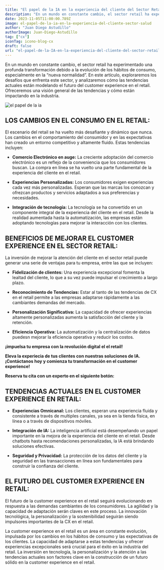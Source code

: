 ```yaml
---
title: "El papel de la IA en la experiencia del cliente del Sector Retail"
description: "En un mundo en constante cambio, el sector retail ha experimentado una profunda transformación debido a la evolución de los hábitos de consumo, especialmente en la “nueva normalidad”. En este artículo, exploraremos los desafíos que enfrenta este sector, y analizaremos cómo las tendencias actuales están modelando el futuro del customer experience en el retail. Ofreceremos una visión general de las tendencias y cómo están impactando en la industria."
date: 2023-11-05T11:00:00.789Z
image: el-papel-de-la-ia-en-la-experiencia-del-cliente-sector-salud
author: "Juan Diego Astudillo"
authorImage: Juan-Diego-Astudillo
tag: ["cx"]
iconTag: icono-blog-cx
draft: false
url: "el-papel-de-la-IA-en-la-experiencia-del-cliente-del-sector-retail"
---
```



En un mundo en constante cambio, el sector retail ha experimentado una profunda transformación debido a la evolución de los hábitos de consumo, especialmente en la “nueva normalidad”. En este artículo, exploraremos los desafíos que enfrenta este sector, y analizaremos cómo las tendencias actuales están modelando el futuro del customer experience en el retail. Ofreceremos una visión general de las tendencias y cómo están impactando en la industria.

![el papel de la ia](/image/posts/El-Papel-de-la-IA-en-la-experiencia-del-cliente-del-Sector-Retail-1-1024x576.webp)

## LOS CAMBIOS EN EL CONSUMO EN EL RETAIL:
El escenario del retail se ha vuelto más desafiante y dinámico que nunca. Los cambios en el comportamiento del consumidor y en las expectativas han creado un entorno competitivo y altamente fluido. Estas tendencias incluyen:

- **Comercio Electrónico en auge:** La creciente adoptación del comercio electrónico es un reflejo de la conveniencia que los consumidores buscan. La compra en línea se ha vuelto una parte fundamental de la experiencia del cliente en el retail.

- **Experiencias Personalizadas:** Los consumidores exigen experiencias cada vez más personalizadas. Esperan que las marcas los conozcan y ofrezcan productos y servicios adaptados a sus preferencias y necesidades.

- **Integración de tecnología:** La tecnología se ha convertido en un componente integral de la experiencia del cliente en el retail. Desde la realidad aumentada hasta la automatización, las empresas están adoptando tecnologías para mejorar la interacción con los clientes.

## BENEFICIOS DE MEJORAR EL CUSTOMER EXPERIENCE EN EL SECTOR RETAIL:

La inversión de mejorar la atención del cliente en el sector retail puede generar una serie de ventajas para tu empresa, entre las que se incluyen:

- **Fidelización de clientes:** Una experiencia excepcional fomenta la lealtad del cliente, lo que a su vez puede impulsar el crecimiento a largo plazo.

- **Reconocimiento de Tendencias:** Estar al tanto de las tendencias de CX en el retail permite a las empresas adaptarse rápidamente a las cambiantes demandas del mercado.

- **Personalización Significativa:** La capacidad de ofrecer experiencias altamente personalizadas aumenta la satisfacción del cliente y la retención.

- **Eficiencia Operativa:** La automatización y la centralización de datos puedesn mejorar la eficiencia operativa y reducir los costos.

**¡impuelsa tu empresa con la revolución digital el el retail!**

**Eleva la experiecia de tus clientes con nuestras soluciones de IA. ¡Contáctanos hoy y comienza tu transformación en el customer experience!**

**Reserva tu cita con un experto en el siguiente botón:**

<Link text="¡reservar cita!" href="/experiencia-del-cliente"/>

## TENDENCIAS ACTUALES EN EL CUSTOMER EXPERIENCE EN RETAIL:

- **Experiencias Omnicanal:** Los clientes, esperan una experiencia fluida y consistente a través de multiples canales, ya sea en la tienda física, en línea o a través de dispositivos móviles.

- **Integración de IA:** La inteligencia artificial está desempeñando un papel importante en la mejora de la experiencia del cliente en el retail. Desde chatbots hasta recomendaciones personalizadas, la IA está brindando soluciones efectivas.

- **Seguridad y Privacidad:** La protección de los datos del cliente y la seguridad en las transacciones en línea son fundamentales para construir la confianza del cliente.

## EL FUTURO DEL CUSTOMER EXPERIENCE EN RETAIL:

El futuro de la customer experience en el retail seguirá evolucionando en respuesta a las demandas cambiantes de los consumidores. La agilidad y la capacidad de adaptación serán claves en este proceso. La innovación tecnológica, la personalización y la sostenibilidad seguirán siendo impulsores importantes de la CX en el retail.

La customer experience en el retail es un área en constante evolución, impulsada por los cambios en los hábitos de consumo y las expectativas de los clientes. La capacidad de adaptarse a estas tendencias y ofrecer experiencias excepcionales será crucial para el éxito en la industria del retail. La inversión en tecnología, la personalización y la atención a las tendencias actuales son factores clave en la construcción de un futuro sólido en la customer experience en el retail.